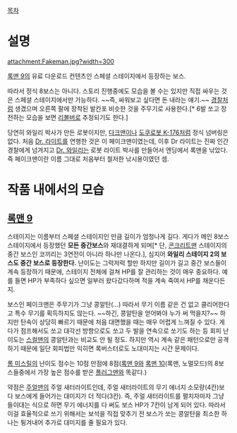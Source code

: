 [[목차]]

= 설명 =
attachment:Fakeman.jpg?width=300

[[록맨 9]]의 유료 다운로드 컨텐츠인 스페셜 스테이지에서 등장하는 보스.

따라서 정식 8보스는 아니다. 스토리 진행중에도 모습을 볼 수는 있지만 직접 싸우는 것은 스페셜 스테이지에서만 가능하다. ~~즉, 싸워보고 싶다면 돈 내라는 얘기.~~ [[경찰]]처럼 생겼으며 오른쪽 팔에 장착된 발칸포 비슷한 것을 주무기로 사용한다.[* 6발 쏘고 장전하는 모습을 보면 [[리볼버]]로 추정되기도 한다.]

당연히 와일리 박사가 만든 로봇이지만, [[다크맨]]이나 [[도쿠로봇 K-176]]처럼 정식 넘버링은 없다. 처음 [[Dr. 라이트]]를 연행한 것은 이 페이크맨이였는데, 이후 Dr 라이트는 진짜 인간 경찰에게 넘겨지고 [[Dr. 와일리]]는 로봇 라이트 박사를 만들어서 엔딩에서 록맨을 낚았다. 즉 페이크맨이란 이름 그대로 처음부터 철저한 낚시용이였던 셈. 

= 작품 내에서의 모습 =
== [[록맨 9]] ==
스테이지는 이름부터 스페셜 스테이지인 만큼 길이가 엄청나게 길다. 게다가 메인 8보스 스테이지에서 등장했던 '''모든 중간보스'''와 재대결하게 되며[* 단, [[콘크리트맨]] 스테이지의 중간 보스인 코끼리는 3연전이 아니라 하나만 나온다.], 심지어 '''와일리 스테이지 2의 보스도 중간 보스로 등장한다.''' 난이도는 그럭저럭 할만 하지만 길이가 길고 중간 보스들이 계속 등장하기 때문에, 스테이지 전체에 걸쳐 HP를 잘 관리하는 것이 매우 중요하다. 예를 들면 HP가 부족하다 싶으면 일부러 왔다갔다하며 적을 계속 죽여서 HP를 채운다든지. 

보스인 페이크맨은 주무기가 그냥 콩알탄(...) 따라서 무기 이름 같은 건 없고 클리어한다고 특수 무기를 획득하지도 않는다. ~~하긴, 콩알탄을 얻어봐야 누가 써 먹을지?~~ 하지만 탄속이 상당히 빠르기 때문에 처음 대면했을 때는 매우 어렵게 느껴질 수 있다. 게다가 점프해서도 쏘고 대각선 방향으로도 쏘고 두 발을 연속으로 쏘기도 하는 등 회피 난이도는 [[스컬맨]]의 콩알탄과는 비교도 안 될 정도. 하지만 역시 계속 같은 패턴으로만 공격하기 때문에 일단 회피법만 익히면 록버스터로도 노대미지는 시간 문제이다. 

[[롬 미스릴]]의 난이도 점수는 10점 만점에 8점([[록맨 9]]와 [[록맨 10]](록맨, 노멀모드)의 8보스들중에서 가장 높은 점수를 받은 [[플러그맨]]와 똑같다.)

약점은 [[주얼맨]]의 주얼 새터라이트인데, 주얼 새터라이트의 무기 에너지 소모량(4칸)보다 보스에게 들어가는 대미지가 더 적다(3칸). 즉, 주얼 새터라이트를 펼치자마자 그냥 들이대는 식으로 하면 무기 에너지를 다 써도 보스 HP가 7칸이 남게 되어 있다. 따라서 이걸 효율적으로 쓰기 위해서는 보석을 직접 맞추기 전 보스가 쏘는 콩알탄을 최소한 하나는 튕겨내어 추가로 대미지를 줄 필요가 있다. 
